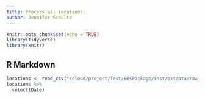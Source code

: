 ```yaml
---
title: Process all locations.
author: Jennifer Schultz
---
```


```r
knitr::opts_chunk$set(echo = TRUE)
library(tidyverse)
library(knitr)
```

## R Markdown



```r
locations <- read_csv("/cloud/project/Test/BRSPackage/inst/extdata/raw_data/All_Locations.csv")
locations %>%
  select(Date)
```
